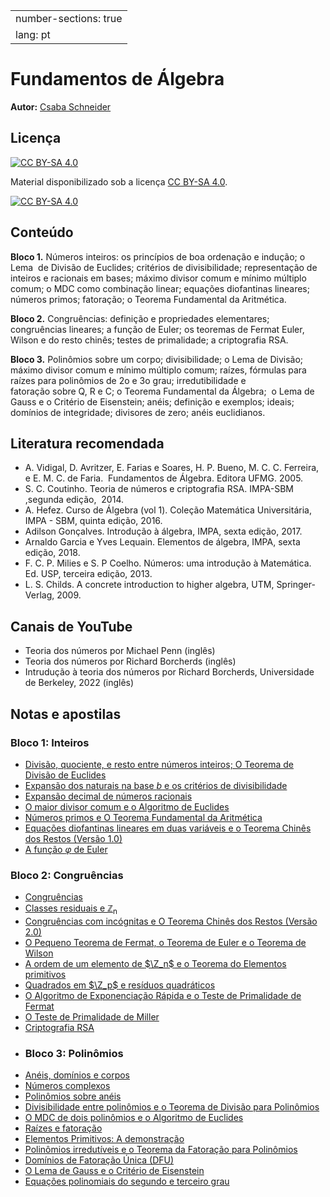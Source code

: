 

---
number-sections: true 
lang: pt
---

# Fundamentos de Álgebra

**Autor:** [Csaba Schneider](https://schcs.github.io/WP/)

## Licença

[![CC BY-SA 4.0][cc-by-sa-shield]][cc-by-sa]

Material disponibilizado sob a licença
[CC BY-SA 4.0][cc-by-sa].

[![CC BY-SA 4.0][cc-by-sa-image]][cc-by-sa]

[cc-by-sa]: http://creativecommons.org/licenses/by-sa/4.0/
[cc-by-sa-image]: https://licensebuttons.net/l/by-sa/4.0/88x31.png
[cc-by-sa-shield]: https://img.shields.io/badge/License-CC%20BY--SA%204.0-lightgrey.svg


## Conteúdo{.unnumbered}

**Bloco 1.** Números inteiros: os princípios de boa ordenação e indução; o Lema  de Divisão de Euclides; critérios de divisibilidade; representação de inteiros e racionais em bases; máximo divisor comum e mínimo múltiplo comum; o MDC como combinação linear; equações diofantinas lineares; números primos; fatoração; o Teorema Fundamental da Aritmética.

**Bloco 2.** Congruências: definição e propriedades elementares; congruências lineares; a função de Euler; os teoremas de Fermat Euler, Wilson e do resto chinês; testes de primalidade; a criptografia RSA.

**Bloco 3.** Polinômios sobre um corpo; divisibilidade; o Lema de Divisão; máximo divisor comum e mínimo múltiplo comum; raízes, fórmulas para raízes para polinômios de 2o e 3o grau; irredutibilidade e fatoração sobre Q, R e C; o Teorema Fundamental da Álgebra;  o Lema de Gauss e o Critério de Eisenstein; anéis; definição e exemplos; ideais; domínios de integridade; divisores de zero; anéis euclidianos.

## Literatura recomendada{.unnumbered}

- A. Vidigal, D. Avritzer, E. Farias e Soares, H. P. Bueno, M. C. C. Ferreira, e E. M. C. de Faria.  Fundamentos de Álgebra. Editora UFMG. 2005.
- S. C. Coutinho. Teoria de números e criptografia RSA. IMPA-SBM ,segunda edição,  2014.
- A. Hefez. Curso de Álgebra (vol 1). Coleção Matemática Universitária, IMPA - SBM, quinta edição, 2016.
- Adilson Gonçalves. Introdução à álgebra, IMPA, sexta edição, 2017.
- Arnaldo Garcia e Yves Lequain. Elementos de álgebra, IMPA, sexta edição, 2018.
- F. C. P. Milies e S. P Coelho. Números: uma introdução à Matemática. Ed. USP, terceira edição, 2013.
- L. S. Childs. A concrete introduction to higher algebra, UTM, Springer-Verlag, 2009.

## Canais de YouTube{.unnumbered}

- Teoria dos números por Michael Penn (inglês)
- Teoria dos números por Richard Borcherds (inglês)
- Intrudução à teoria dos números por Richard Borcherds, Universidade de Berkeley, 2022 (inglês)

## Notas e apostilas{.unnumbered}

### Bloco 1: Inteiros{.unnumbered}

- [Divisão, quociente, e resto entre números inteiros; O Teorema de Divisão de Euclides](divisao.qmd)
- [Expansão dos naturais na base $b$ e os critérios de divisibilidade](expansao.qmd)
- [Expansão decimal de números racionais](racionais.qmd)
- [O maior divisor comum e o Algoritmo de Euclides](mdc.qmd)
- [Números primos e O Teorema Fundamental da Aritmética](primos.qmd)
- [Equações diofantinas lineares em duas variáveis e o Teorema Chinês dos Restos (Versão 1.0)](diof.qmd)
- [A função $\varphi$ de Euler](phi.qmd)

### Bloco 2: Congruências{.unnumbered}

- [Congruências](cong.qmd)
- [Classes residuais e  ℤ<sub>n</sub>](res_classes.qmd)
- [Congruências com incógnitas e O Teorema Chinês dos Restos (Versão 2.0)](cong_incog.qmd)
- [O Pequeno Teorema de Fermat, o Teorema de Euler e o Teorema de Wilson](fermat_euler.qmd)
- [A ordem de um elemento de $\Z_n$ e o Teorema do Elementos primitivos](ordr.qmd)
- [Quadrados em $\Z_p$ e resíduos quadráticos](quadrados.qmd)
- [O Algoritmo de Exponenciação Rápida e o Teste de Primalidade de Fermat](exp.qmd)
- [O Teste de Primalidade de Miller](miller.qmd)
- [Criptografia RSA](rsa_p1.qmd)
- 
### Bloco 3: Polinômios{.unnumbered}

- [Anéis, domínios e corpos](aneis.qmd) 
- [Números complexos](complex.qmd)
- [Polinômios sobre anéis](pols.qmd)
- [Divisibilidade entre polinômios e o Teorema de Divisão para Polinômios](div_pol.qmd)
- [O MDC de dois polinômios e o Algoritmo de Euclides](mdc_pol.qmd)
- [Raízes e fatoração](roots.qmd)
- [Elementos Primitivos: A demonstração](primitive_p2.qmd)
- [Polinômios irredutíveis e o Teorema da Fatoração para Polinômios](irred.qmd)
- [Domínios de Fatoração Única (DFU)](dfu.qmd)
- [O Lema de Gauss e o Critério de Eisenstein](gauss_pt1.qmd)
- [Equações polinomiais do segundo e terceiro grau](quadratic.qmd)


